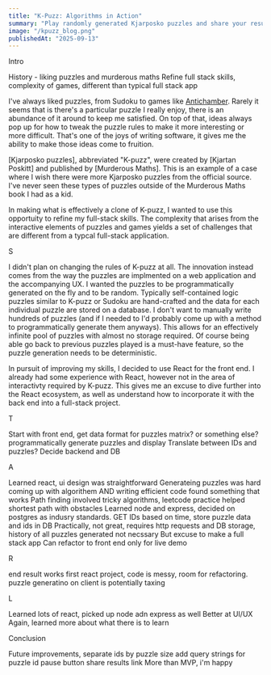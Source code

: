 ```yaml
---
title: "K-Puzz: Algorithms in Action"
summary: "Play randomly generated Kjarposko puzzles and share your results."
image: "/kpuzz_blog.png"
publishedAt: "2025-09-13"
---
```


Intro

History - liking puzzles and murderous maths
Refine full stack skills, complexity of games, different than typical full stack app

I've always liked puzzles, from Sudoku to games like [Antichamber](https://store.steampowered.com/app/219890/Antichamber/).
Rarely it seems that is there's a particular puzzle I really enjoy, there is an abundance of it around to keep me satisfied. On top of that,
ideas always pop up for how to tweak the puzzle rules to make it more interesting or more difficult. That's one of the joys of writing software,
it gives me the ability to make those ideas come to fruition.

[Kjarposko puzzles], abbreviated "K-puzz", were created by [Kjartan Poskitt] and published by [Murderous Maths]. This is an example of a case
where I wish there were more Kjarposko puzzles from the official source. I've never seen these types of puzzles outside of the Murderous Maths
book I had as a kid.

In making what is effectively a clone of K-puzz, I wanted to use this opportuity to refine my full-stack skills. The complexity that
arises from the interactive elements of puzzles and games yields a set of challenges that are different from a typcal full-stack application.

S

I didn't plan on changing the rules of K-puzz at all. The innovation instead comes from the way the puzzles are implmented on a web application
and the accompanying UX. I wanted the puzzles to be programmatically generated on the fly and to be random. Typically self-contained logic puzzles
similar to K-puzz or Sudoku are hand-crafted and the data for each individual puzzle are stored on a database. I don't want to manually write
hundreds of puzzles (and if I needed to I'd probably come up with a method to programmatically generate them anyways). This allows for an
effectively infinite pool of puzzles with almost no storage required. Of course being able go back to previous puzzles played is a must-have
feature, so the puzzle generation needs to be deterministic.

In pursuit of improving my skills, I decided to use React for the front end. I already had some experience with React, however not in the area
of interactivty required by K-puzz. This gives me an excuse to dive further into the React ecosystem, as well as understand how to incorporate it
with the back end into a full-stack project.

T

Start with front end, get data format for puzzles
matrix? or something else?
programmatically generate puzzles and display
Translate between IDs and puzzles?
Decide backend and DB

A

Learned react,
ui design was straightforward
Generateing puzzles was hard
coming up with algorithem AND writing efficient code
found something that works
Path finding involved tricky algorithms, leetcode practice helped
shortest path with obstacles
Learned node and express, decided on postgres as indusry standards.
GET IDs based on time, store puzzle data and ids in DB
Practically, not great, requires http requests and DB storage, history of all puzzles generated not necssary
But excuse to make a full stack app
Can refactor to front end only for live demo

R

end result works
first react project, code is messy, room for refactoring.
puzzle generatino on client is potentially taxing

L

Learned lots of react, picked up node adn express as well
Better at UI/UX
Again, learned more about what there is to learn

Conclusion

Future improvements, separate ids by puzzle size
add query strings for puzzle id
pause button
share results link
More than MVP, i'm happy